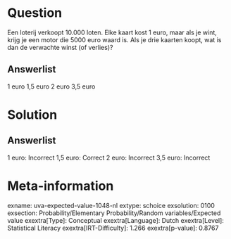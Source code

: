 Question
========

Een loterij verkoopt 10.000 loten. Elke kaart kost 1 euro, maar als je
wint, krijg je een motor die 5000 euro waard is. Als je drie kaarten
koopt, wat is dan de verwachte winst (of verlies)?

Answerlist
----------

1 euro
1,5 euro
2 euro
3,5 euro

Solution
========

Answerlist
----------

1 euro: Incorrect
1,5 euro: Correct
2 euro: Incorrect
3,5 euro: Incorrect

Meta-information
================
exname: uva-expected-value-1048-nl
extype: schoice
exsolution: 0100
exsection: Probability/Elementary Probability/Random variables/Expected value
exextra[Type]: Conceptual
exextra[Language]: Dutch
exextra[Level]: Statistical Literacy
exextra[IRT-Difficulty]: 1.266
exextra[p-value]: 0.8767
